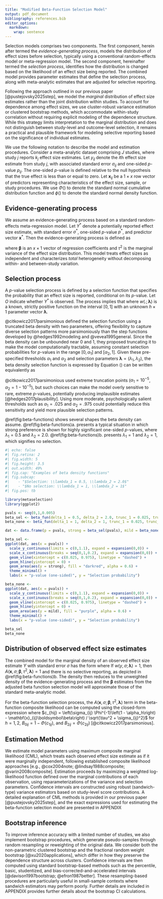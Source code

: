```yaml
---
title: "Modified Beta-Function Selection Model"
output: pdf_document
bibliography: references.bib
editor_options: 
  markdown: 
    wrap: sentence
---
```



Selection models comprises two components. The first component, herein after termed the _evidence-generating process_, models the distribution of effect sizes before selection, typically using a conventional random-effects model or meta-regression model. The second component, hereinafter termed the _selection process_, identifies how the distribution is changed based on the likelihood of an effect size being reported. The combined model provides parameter estimates that define the selection process, along with meta-analytic estimates that are adjusted for selective reporting.

Following the approach outlined in our previous paper [@pustejovsky2025step], we model the _marginal_ distribution of effect size estimates rather than the joint distribution within studies. To account for dependence among effect sizes, we use cluster-robust variance estimation or clustered bootstrap methods, which accommodate within-study correlation without requiring explicit modeling of the dependence structure. While this strategy limits interpretation to the marginal distribution and does not distinguish between study-level and outcome-level selection, it remains a practical and plausible framework for modeling selective reporting based on the significance of individual estimates.

We use the following notation to describe the model and estimation procedures. Consider a meta-analytic dataset comprising $J$ studies, where study $j$ reports $k_j$ effect size estimates. Let $y_{ij}$ denote the $i$th effect size estimate from study $j$, with associated standard error $\sigma_{ij}$ and one-sided $p$-value $p_{ij}$. The one-sided $p$-value is defined relative to the null hypothesis that the true effect is less than or equal to zero. Let $\mathbf{x}_{ij}$ be a $1 \times x$ row vector of predictors representing characteristics of the effect size, sample, or study procedures. We use $\Phi()$ to denote the standard normal cumulative distribution function and $\phi()$ to denote the standard normal density function.

## Evidence-generating process

We assume an evidence-generating process based on a standard random-effects meta-regression model. Let $Y^*$ denote a potentially reported effect size estimate, with standard error $\sigma^*$, one-sided $p$-value $p^*$, and predictor vector $\mathbf{x}^*$. Then the evidence-generating process is defined as

\begin{equation}
\label{eq:meta-mean-regression}
\left(Y^* | \sigma^*, \mathbf{x}^*\right) \sim N\left(\mathbf{x}^* \boldsymbol\beta, \ \tau^2 + \sigma^{*2}\right),
\end{equation}

where $\boldsymbol\beta$ is an $x \times 1$ vector of regression coefficients and $\tau^2$ is the marginal variance of the effect size distribution. This model treats effect sizes as independent and characterizes _total_ heterogeneity without decomposing within- and between-study variation.

## Selection process

A $p$-value selection process is defined by a selection function that specifies the probability that an effect size is reported, conditional on its $p$-value. Let $O$ indicate whether $Y^*$ is observed. The process implies that
\begin{equation}
\label{eq:selection-process}
\Pr\left(O = 1 | p^* \right) \propto w\left(p^*; \boldsymbol\lambda \right)
\end{equation}
where $w\left(.; \boldsymbol\lambda\right)$ is a known, strictly positive function on the interval $[0, 1]$ with an unknown $h \times 1$ parameter vector $\boldsymbol\lambda$.

@citkowicz2017parsimonious defined the selection function using a truncated beta density with two parameters, offering flexibility to capture diverse selection patterns more parsimoniously than the step functions developed by @hedges1992modeling and @vevea1995general. Since the beta density can be unbounded near 0 and 1, they proposed truncating it to make the model computationally tractable, assuming constant selection probabilities for $p$-values in the range $[0, \alpha_1]$ and $[\alpha_2, 1]$. Given these pre-specified thresholds $\alpha_1$ and $\alpha_2$ and selection parameters $\boldsymbol\lambda = (\lambda_1, \lambda_2)$, the beta density selection function is expressed by
\begin{equation}
\label{eq:beta-density-p}
w(p^*_i, \boldsymbol\lambda) =  \begin{cases} 
\alpha_1^{\lambda_1 - 1} (1 - \alpha_1)^{\lambda_2 - 1} & \text{if} \quad p^*_i \leq \alpha_1 \\
\left(p^*_i\right)^{\lambda_1 - 1} (1 - p^*_i)^{\lambda_2 - 1} & \text{if} \quad \alpha_1 < p^*_i < \alpha_2 \\
\alpha_2^{\lambda_1 - 1} (1 - \alpha_2)^{\lambda_2 - 1} & \text{if} \quad \alpha_2 \leq p^*_i.
\end{cases}
\end{equation}
Equation (\ref{eq:beta-density-p}) can be written equivalently as 
\begin{equation}
\label{eq:beta-density-y}
w(Y^*_i / \sigma^*_i, \boldsymbol\lambda) =  \begin{cases} 
\alpha_1^{\lambda_1 - 1} (1 - \alpha_1)^{\lambda_2 - 1} & \text{if} \quad \sigma^*_i \Phi^{-1}(1 - \alpha_1) \leq Y^*_i \\
\left[\Phi\left(-Y^*_i / \sigma^*_i\right)\right]^{\lambda_1 - 1} \left[\Phi\left(Y^*_i / \sigma^*_i\right)\right]^{\lambda_2 - 1} & \text{if} \quad \sigma^*_i \Phi^{-1}(1 - \alpha_2) < Y^*_i < \sigma^*_i \Phi^{-1}(1 - \alpha_1) \\
\alpha_2^{\lambda_1 - 1} (1 - \alpha_2)^{\lambda_2 - 1} & \text{if} \quad  Y^*_i \leq \sigma^*_i \Phi^{-1}(1 - \alpha_2).
\end{cases}
\end{equation}

@citkowicz2017parsimonious used extreme truncation points ($\alpha_1 = 10^{-5}$, $\alpha_2 = 1 - 10^{-5}$), but such choices can make the model overly sensitive to rare, extreme $p$-values, potentially producing implausible estimates [@hedges2017plausibility]. Using more moderate, psychologically salient thresholds such as $\alpha_1 = .025$ and $\alpha_2 = .975$ could potentially reduce this sensitivity and yield more plausible selection patterns.

\@ref(fig:beta-functions) shows several shapes the beta density can assume. \@ref(fig:beta-functions)a. presents a typical situation in which strong preference is shown for highly significant one-sided $p$-values, where $\lambda_1 = 0.5$ and $\lambda_2 = 2.0$. \@ref(fig:beta-functions)b. presents $\lambda_1 = 1$ and $\lambda_2 = 1$, which signifies no selection.

```r
#| echo: false
#| fig.retina: 2
#| fig.width: 5
#| fig.height: 3.5
#| out.width: 49%
#| fig.cap: "Examples of beta density functions"
#| fig.subcap:
#|    - "$Selection: \\lambda_1 = 0.5, \\lambda_2 = 2.0$"
#|    - "$No selection: \\lambda_1 = 1, \\lambda_2 = 1$"
#| fig.pos: tb 

library(metaselection)
library(ggplot2)

pvals <- seq(0,1,0.005)
beta_sel <- beta_fun(delta_1 = 0.5, delta_2 = 2.0, trunc_1 = 0.025, trunc_2 = 0.975)
beta_none <- beta_fun(delta_1 = 1, delta_2 = 1, trunc_1 = 0.025, trunc_2 = 0.975)

dat <- data.frame(p = pvals, strong = beta_sel(pvals), mild = beta_none(pvals))

beta_sel <- 
ggplot(dat, aes(x = pvals)) + 
  scale_y_continuous(limits = c(0,1.1), expand = expansion(0,0)) + 
  scale_x_continuous(breaks = seq(0,1,0.2), expand = expansion(0,0)) + 
  geom_vline(xintercept = c(0.025, 0.975), linetype = "dashed") + 
  geom_hline(yintercept = 0) + 
  geom_area(aes(y = strong), fill = "darkred", alpha = 0.6) +   
  theme_minimal() + 
  labs(x = "p-value (one-sided)", y = "Selection probability")

beta_none <- 
ggplot(dat, aes(x = pvals)) + 
  scale_y_continuous(limits = c(0,1.1), expand = expansion(0,0)) + 
  scale_x_continuous(breaks = seq(0,1,0.2), expand = expansion(0,0)) + 
  geom_vline(xintercept = c(0.025, 0.975), linetype = "dashed") + 
  geom_hline(yintercept = 0) + 
  geom_area(aes(y = mild), fill = "purple", alpha = 0.6) +   
  theme_minimal() + 
  labs(x = "p-value (one-sided)", y = "Selection probability")

beta_sel
beta_none
```

## Distribution of observed effect size estimates

The combined model for the marginal density of an observed effect size estimate $Y$ with standard error $\sigma$ has the form
\begin{equation}
\label{eq:generic-selection}
f(Y = y | \sigma, \mathbf{x}) = \frac{1}{A(\mathbf{x}, \sigma; \boldsymbol\beta, \tau^2, \boldsymbol\lambda)} \times w\left(y, \sigma; \boldsymbol\lambda \right) \times \frac{1}{\sqrt{\tau^2 + \sigma^2}} \phi\left(\frac{y - \mathbf{x} \boldsymbol\beta}{\sqrt{\tau^2 + \sigma^2}}\right),
\end{equation}
where 
\begin{equation}
\label{eq:generic-selection-A}
A(\mathbf{x}, \sigma; \boldsymbol\beta, \tau^2, \boldsymbol\lambda) =  \int_\mathbb{R} w\left(y, \sigma; \boldsymbol\lambda \right) \times  \frac{1}{\sqrt{\tau^2 + \sigma^2}}\phi\left(\frac{y - \mathbf{x}\boldsymbol\beta}{\sqrt{\tau^2 + \sigma^2}}\right) dy.
\end{equation}
If $w(y, \sigma; \boldsymbol\lambda) = 1$, then $A(\mathbf{x}, \sigma; \boldsymbol\beta, \tau^2, \boldsymbol\lambda) = 1$ and there is no selective reporting, as depicted in \@ref(fig:beta-functions)b. The density then reduces to the unweighted density of the evidence-generating process and the $\boldsymbol\beta$ estimates from the adjusted beta function selection model will approximate those of the standard meta-analytic model.

For the beta-function selection process, the $A(\mathbf{x}, \sigma; \boldsymbol\beta, \tau^2, \boldsymbol\lambda)$ term in the beta-function composite likelihood can be computed using the closed-form expression
\begin{equation}
\label{eq:beta-function-A}
A_{ij} = A(\mathbf{x}_{ij}, \sigma_{ij}; \boldsymbol\beta, \tau^2, \boldsymbol\lambda) = \alpha_1^{\lambda_1} (1 - \alpha_1)^{\lambda_2} B_{0ij} + E_Y(1 | \lambda_1,\lambda_2) + \alpha_2^{\lambda_1} (1 - \alpha_2)^{\lambda_2} B_{2ij}
\end{equation}
where 
\begin{equation}
\label{eq:beta-function-Ey}
E_Y\left[f(Y)| \lambda_1, \lambda_2\right] = \int_{\sigma_{ij} \Phi^{-1}(1 - \alpha_2)}^{\sigma_{ij} \Phi^{-1}(1 - \alpha_1)} f(Y) \left[\Phi(-Y / \sigma_{ij})\right]^{\lambda_1} \left[\Phi(Y / \sigma_{ij})\right]^{\lambda_2} \frac{1}{\sqrt{\eta_{ij}}}\phi\left(\frac{Y - \mu_{ij}}{\sqrt{\eta_{ij}}}\right) dY,
\end{equation}
$c_{hij} = \left(\sigma_{ij} \Phi^{-1}\left(1 - \alpha_h\right) - \mathbf{x}_{ij}\boldsymbol\beta\right) / \sqrt{\tau^2 + \sigma_{ij}^2}$ for $h = 1,2$, $B_{0ij} = 1 - \Phi(c_{1ij})$, and $B_{2ij} = \Phi(c_{2ij})$ [@citkowicz2017parsimonious].

## Estimation Method {#estimation-method}

We estimate model parameters using maximum composite marginal likelihood (CML), which treats each observed effect size estimate as if it were marginally independent, following established composite likelihood approaches [e.g., @cox2004note; @lindsay1988composite; @varin2008composite]. Estimation proceeds by maximizing a weighted log-likelihood function defined over the marginal contributions of each observation, using reparameterizations of the variance and selection parameters. Confidence intervals are constructed using robust (sandwich-type) variance estimators based on study-level score contributions. A detailed explanation of CML methods is provided in our previous paper [@pustejovsky2025step], and the exact expressions used for estimating the beta-function selection model are presented in APPENDIX <!--`r appendix_prefix` \@ref(CML-derivatives). -->

## Bootstrap inference

To improve inference accuracy with a limited number of studies, we also implement bootstrap procedures, which generate pseudo-samples through random resampling or reweighting of the original data. We consider both the non-parametric clustered bootstrap and the fractional random weight bootstrap [@xu2020applications], which differ in how they preserve the dependence structure across clusters. Confidence intervals are then computed using standard bootstrap-based methods such as the percentile, basic, studentized, and bias-corrected-and-accelerated intervals [@davison1997bootstrap; @efron1987better]. These resampling-based procedures are particularly useful in small-sample contexts where sandwich estimators may perform poorly. Further details are included in APPENDIX <!--`r appendix_prefix` \@ref(bootstrap-CIs) --> provides further details about the bootstrap CI calculations.
<!-- If we're only applying the bootstrap approaches we decided were best based on the step function simulations, we should adjust the list here and add a note about this. -->
